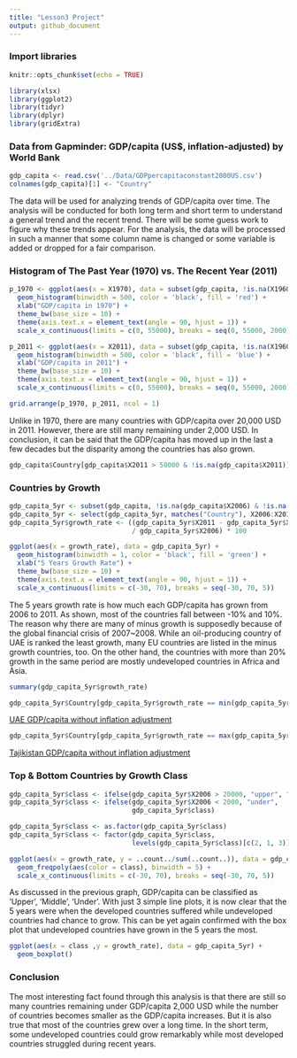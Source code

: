 ```yaml
---
title: "Lesson3 Project"
output: github_document
---
```


### Import libraries
```r
knitr::opts_chunk$set(echo = TRUE)
```

```r
library(xlsx)
library(ggplot2)
library(tidyr)
library(dplyr)
library(gridExtra)
```

### Data from Gapminder: GDP/capita (US$, inflation-adjusted) by World Bank
```r
gdp_capita <- read.csv('../Data/GDPpercapitaconstant2000US.csv')
colnames(gdp_capita)[1] <- "Country"
```

The data will be used for analyzing trends of GDP/capita over time. The analysis will be conducted for both long term and short term to understand a general trend and the recent trend. There will be some guess work to figure why these trends appear. For the analysis, the data will be processed in such a manner that some column name is changed or some variable is added or dropped for a fair comparison.

### Histogram of The Past Year (1970) vs. The Recent Year (2011)
```r
p_1970 <- ggplot(aes(x = X1970), data = subset(gdp_capita, !is.na(X1960))) +
  geom_histogram(binwidth = 500, color = 'black', fill = 'red') +
  xlab("GDP/capita in 1970") +
  theme_bw(base_size = 10) +
  theme(axis.text.x = element_text(angle = 90, hjust = 1)) +
  scale_x_continuous(limits = c(0, 55000), breaks = seq(0, 55000, 2000))

p_2011 <- ggplot(aes(x = X2011), data = subset(gdp_capita, !is.na(X1960))) +
  geom_histogram(binwidth = 500, color = 'black', fill = 'blue') +
  xlab("GDP/capita in 2011") +
  theme_bw(base_size = 10) +
  theme(axis.text.x = element_text(angle = 90, hjust = 1)) +
  scale_x_continuous(limits = c(0, 55000), breaks = seq(0, 55000, 2000))

grid.arrange(p_1970, p_2011, ncol = 1)
```

Unlike in 1970, there are many countries with GDP/capita over 20,000 USD in 2011. However, there are still many remaining under 2,000 USD. In conclusion, it can be said that the GDP/capita has moved up in the last a few decades but the disparity among the countries has also grown.

```r
gdp_capita$Country[gdp_capita$X2011 > 50000 & !is.na(gdp_capita$X2011)]
```


### Countries by Growth
```r
gdp_capita_5yr <- subset(gdp_capita, !is.na(gdp_capita$X2006) & !is.na(gdp_capita$X2011))
gdp_capita_5yr <- select(gdp_capita_5yr, matches("Country"), X2006:X2011)
gdp_capita_5yr$growth_rate <- ((gdp_capita_5yr$X2011 - gdp_capita_5yr$X2006) 
                               / gdp_capita_5yr$X2006) * 100

ggplot(aes(x = growth_rate), data = gdp_capita_5yr) +
  geom_histogram(binwidth = 1, color = 'black', fill = 'green') +
  xlab("5 Years Growth Rate") +
  theme_bw(base_size = 10) +
  theme(axis.text.x = element_text(angle = 90, hjust = 1)) +
  scale_x_continuous(limits = c(-30, 70), breaks = seq(-30, 70, 5))
```

The 5 years growth rate is how much each GDP/capita has grown from 2006 to 2011. As shown, most of the countries fall between -10% and 10%. The reason why there are many of minus growth is supposedly because of the global financial crisis of 2007~2008. While an oil-producing country of UAE is ranked the least growth, many EU countries are listed in the minus growth countries, too. On the other hand, the countries with more than 20% growth in the same period are mostly undeveloped countries in Africa and Asia.

```r
summary(gdp_capita_5yr$growth_rate)
```

```r
gdp_capita_5yr$Country[gdp_capita_5yr$growth_rate == min(gdp_capita_5yr$growth_rate)]
```

[UAE GDP/capita without inflation adjustment](https://www.google.com/search?rlz=1C1CAFA_enKR676KR676&ei=muUdW5_BMtGOsQXaiKTQBA&q=UAE+gdp+per+capita&oq=UAE+gdp+per+capita&gs_l=psy-ab.3..0i67k1j0i7i30k1j0l2j0i30k1l4j0i10i30k1j0i30k1.21108.21587.0.21827.3.3.0.0.0.0.105.279.2j1.3.0....0...1c.1.64.psy-ab..0.3.279...0i7i10i30k1j0i10k1.0.ZGpxk3626Nc)

```r
gdp_capita_5yr$Country[gdp_capita_5yr$growth_rate == max(gdp_capita_5yr$growth_rate)]
```

[Tajikistan GDP/capita without inflation adjustment](https://www.google.com/search?rlz=1C1CAFA_enKR676KR676&ei=eOUdW6CvNIyWsgW08424CQ&q=tajikistan+gdp+per+capita&oq=tajikis&gs_l=psy-ab.3.0.0i67k1l8j0j0i67k1.28516.30091.0.33115.7.6.0.1.1.0.100.525.5j1.6.0....0...1c.1.64.psy-ab..0.7.528...35i39k1j0i131i67k1j0i131k1j0i20i264k1.0.gYM5bQ4NgHQ)

### Top & Bottom Countries by Growth Class
```r
gdp_capita_5yr$class <- ifelse(gdp_capita_5yr$X2006 > 20000, "upper", "middle")
gdp_capita_5yr$class <- ifelse(gdp_capita_5yr$X2006 < 2000, "under", 
                               gdp_capita_5yr$class)

gdp_capita_5yr$class <- as.factor(gdp_capita_5yr$class)
gdp_capita_5yr$class <- factor(gdp_capita_5yr$class, 
                               levels(gdp_capita_5yr$class)[c(2, 1, 3)])

ggplot(aes(x = growth_rate, y = ..count../sum(..count..)), data = gdp_capita_5yr) +
  geom_freqpoly(aes(color = class), binwidth = 5) +
  scale_x_continuous(limits = c(-30, 70), breaks = seq(-30, 70, 5))
```

As discussed in the previous graph, GDP/capita can be classified as 'Upper', 'Middle', 'Under'. With just 3 simple line plots, it is now clear that the 5 years were when the developed countries suffered while undeveloped countries had chance to grow. This can be yet again confirmed with the box plot that undeveloped countries have grown in the 5 years the most.

```r
ggplot(aes(x = class ,y = growth_rate), data = gdp_capita_5yr) +
  geom_boxplot()
```

### Conclusion

The most interesting fact found through this analysis is that there are still so many countries remaining under GDP/capita 2,000 USD while the number of countries becomes smaller as the GDP/capita increases. But it is also true that most of the countries grew over a long time. In the short term, some undeveloped countries could grow remarkably while most developed countries struggled during recent years.